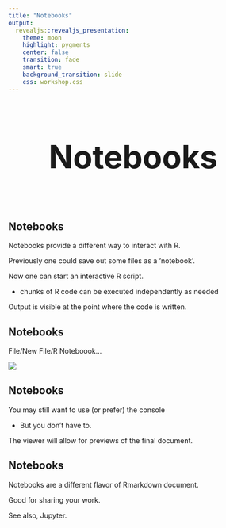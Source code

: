 ```yaml
---
title: "Notebooks"
output: 
  revealjs::revealjs_presentation:
    theme: moon
    highlight: pygments
    center: false
    transition: fade
    smart: true
    background_transition: slide
    css: workshop.css
---
```



## 

<div style='text-align: center; font-size:32'><h1>Notebooks<h1></div>



## Notebooks

<span class="emph">Notebooks</span> provide a different way to interact with R.

Previously one could save out some files as a 'notebook'.

Now one can start an interactive R script.

- chunks of R code can be executed independently as needed

Output is visible at the point where the code is written. 




## Notebooks

File/New File/R Noteboook...

<img src="../img/notebook.png" style="display:block; margin: 0 auto;">



## Notebooks

You may still want to use (or prefer) the console

-  But you don't have to.

The viewer will allow for previews of the final document.


## Notebooks

Notebooks are a different flavor of Rmarkdown document.

Good for sharing your work.

See also, <span class="emph">Jupyter</span>.